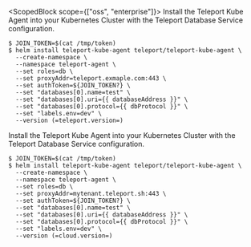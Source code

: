 <ScopedBlock scope={["oss", "enterprise"]}>
Install the Teleport Kube Agent into your Kubernetes Cluster
with the Teleport Database Service configuration.

```code
$ JOIN_TOKEN=$(cat /tmp/token)
$ helm install teleport-kube-agent teleport/teleport-kube-agent \
  --create-namespace \
  --namespace teleport-agent \
  --set roles=db \
  --set proxyAddr=teleport.exmaple.com:443 \
  --set authToken=${JOIN_TOKEN?} \
  --set "databases[0].name=test" \
  --set "databases[0].uri={{ databaseAddress }}" \
  --set "databases[0].protocol={{ dbProtocol }}" \
  --set "labels.env=dev" \
  --version (=teleport.version=)
```

</ScopedBlock>
<ScopedBlock scope={["cloud"]}>
Install the Teleport Kube Agent into your Kubernetes Cluster
with the Teleport Database Service configuration.

```code
$ JOIN_TOKEN=$(cat /tmp/token)
$ helm install teleport-kube-agent teleport/teleport-kube-agent \
  --create-namespace \
  --namespace teleport-agent \
  --set roles=db \
  --set proxyAddr=mytenant.teleport.sh:443 \
  --set authToken=${JOIN_TOKEN?} \
  --set "databases[0].name=test" \
  --set "databases[0].uri={{ databaseAddress }}" \
  --set "databases[0].protocol={{ dbProtocol }}" \
  --set "labels.env=dev" \
  --version (=cloud.version=)
```

</ScopedBlock>
